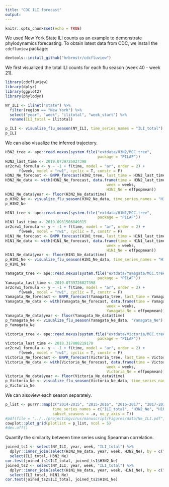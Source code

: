 ```yaml
---
title: "CDC ILI forecast"
output: 
---
```


```r
knitr::opts_chunk$set(echo = TRUE)
```

We used New York State ILI counts as an example to demonstrate phylodynamics forecasting. To obtain latest data from CDC, we install the `cdcfluview` package:

```r
devtools::install_github("hrbrmstr/cdcfluview")
```

We first visualized the total ILI counts for each flu season (week 40 - week 21). 

```r
library(cdcfluview)
library(dplyr)
library(ggplot2)
library(phylodyn)

NY_ILI <- ilinet("state") %>%
  filter(region == "New York") %>%
  select("year", "week", "ilitotal", "week_start") %>%
  rename(ILI_total = ilitotal)

p_ILI <- visualize_flu_season(NY_ILI, time_series_names = "ILI_total")
p_ILI
```

We can also visualize the inferred trajectory. 

```r
H3N2_tree <- ape::read.nexus(system.file("extdata/H3N2/MCC.tree",
                                         package = "PILAF"))
H3N2_last_time <- 2019.0739726027398
ar2crw1_formula <- y ~ -1 + f(time, model = "ar", order = 2) +
      f(week, model = "rw1", cyclic = T, constr = F)
H3N2_Ne_forecast <- BNPR_forecast(H3N2_tree, last_time = H3N2_last_time, formula = ar2crw1_formula, pred = 0)
H3N2_Ne_data <- with(H3N2_Ne_forecast, data.frame(time = H3N2_last_time - result$summary.random$time$ID,
                                             week = weeks,
                                             H3N2_Ne = effpopmean))
H3N2_Ne_data$year <- floor(H3N2_Ne_data$time)
p_H3N2_Ne <- visualize_flu_season(H3N2_Ne_data, time_series_names = "H3N2_Ne")
p_H3N2_Ne
```

```r
H1N1_tree <- ape::read.nexus(system.file("extdata/H1N1/MCC.tree",
                                         package = "PILAF"))
H1N1_last_time <- 2019.0931506849315
ar2crw1_formula <- y ~ -1 + f(time, model = "ar", order = 2) +
      f(week, model = "rw1", cyclic = T, constr = F)
H1N1_Ne_forecast <- BNPR_forecast(H1N1_tree, last_time = H1N1_last_time, formula = ar2crw1_formula, pred = 0)
H1N1_Ne_data <- with(H1N1_Ne_forecast, data.frame(time = H1N1_last_time - result$summary.random$time$ID,
                                             week = weeks,
                                             H1N1_Ne = effpopmean))
H1N1_Ne_data$year <- floor(H1N1_Ne_data$time)
p_H1N1_Ne <- visualize_flu_season(H1N1_Ne_data, time_series_names = "H1N1_Ne")
p_H1N1_Ne
```

```r
Yamagata_tree <- ape::read.nexus(system.file("extdata/Yamagata/MCC.tree",
                                         package = "PILAF"))
Yamagata_last_time <- 2019.0739726027398
ar2crw1_formula <- y ~ -1 + f(time, model = "ar", order = 2) +
      f(week, model = "rw1", cyclic = T, constr = F)
Yamagata_Ne_forecast <- BNPR_forecast(Yamagata_tree, last_time = Yamagata_last_time, formula = ar2crw1_formula, pred = 0)
Yamagata_Ne_data <- with(Yamagata_Ne_forecast, data.frame(time = Yamagata_last_time - result$summary.random$time$ID,
                                             week = weeks,
                                             Yamagata_Ne = effpopmean))
Yamagata_Ne_data$year <- floor(Yamagata_Ne_data$time)
p_Yamagata_Ne <- visualize_flu_season(Yamagata_Ne_data, "Yamagata_Ne")
p_Yamagata_Ne
```

```r
Victoria_tree <- ape::read.nexus(system.file("extdata/Victoria/MCC.tree",
                                         package = "PILAF"))
Victoria_last_time <- 2018.317808219178
ar2crw1_formula <- y ~ -1 + f(time, model = "ar", order = 2) +
      f(week, model = "rw1", cyclic = T, constr = F)
Victoria_Ne_forecast <- BNPR_forecast(Victoria_tree, last_time = Victoria_last_time, formula = ar2crw1_formula, pred = 0)
Victoria_Ne_data <- with(Victoria_Ne_forecast, data.frame(time = Victoria_last_time - result$summary.random$time$ID,
                                             week = weeks,
                                             Victoria_Ne = effpopmean))
Victoria_Ne_data$year <- floor(Victoria_Ne_data$time)
p_Victoria_Ne <- visualize_flu_season(Victoria_Ne_data, time_series_names = "Victoria_Ne")
p_Victoria_Ne
```

We can alsoview each season separately. 

```r
p_list <- purrr::map(c("2014-2015", "2015-2016", "2016-2017", "2017-2018", "2018-2019"), ~ visualize_flu_season(NY_ILI, H3N2_Ne_data, H1N1_Ne_data, 
                     time_series_names = c("ILI_total", "H3N2_Ne", "H1N1_Ne"),
                     subset_seasons = .x, no_y_axis = T))
#pdf(file = "../../projectingvirus/manuscript/Figures/data/Ne_ILI.pdf", width = 16, height = 6)
cowplot::plot_grid(plotlist = p_list, ncol = 5)
#dev.off()
```

Quantify the similarity between time series using Spearman correlation.

```r
joined_ts1 <- select(NY_ILI, year, week, "ILI_total") %>%
  dplyr::inner_join(select(H3N2_Ne_data, year, week, H3N2_Ne), by = c("year", "week"))  %>%
  select(ILI_total, H3N2_Ne) 
cor.test(joined_ts1$ILI_total, joined_ts1$H3N2_Ne)
joined_ts2 <- select(NY_ILI, year, week, "ILI_total") %>%
  dplyr::inner_join(select(H1N1_Ne_data, year, week, H1N1_Ne), by = c("year", "week")) %>%
  select(ILI_total, H1N1_Ne) 
cor.test(joined_ts2$ILI_total, joined_ts2$H1N1_Ne)
```
